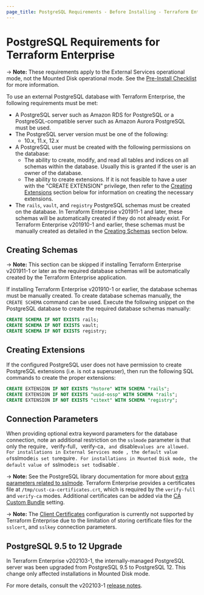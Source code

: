 ```yaml
---
page_title: PostgreSQL Requirements - Before Installing - Terraform Enterprise
---
```


# PostgreSQL Requirements for Terraform Enterprise

-> **Note:** These requirements apply to the External Services operational mode, not the Mounted Disk operational mode. See the [Pre-Install Checklist](/enterprise/before-installing) for more information.

To use an external PostgreSQL database with Terraform Enterprise, the following
requirements must be met:

* A PostgreSQL server such as Amazon RDS for PostgreSQL or a PostgreSQL-compatible server such as Amazon Aurora PostgreSQL must be used.
* The PostgreSQL server version must be one of the following:
  * 10.x, 11.x, 12.x
* A PostgreSQL user must be created with the following permissions on the database:
  * The ability to create, modify, and read all tables and indices on all schemas within the database. Usually this is granted if the user is an owner of the database.
  * The ability to create extensions. If it is not feasible to have a user with the "CREATE EXTENSION" privilege, then refer to the [Creating Extensions](#creating-extensions) section below for information on creating the necessary extensions.
* The `rails`, `vault`, and `registry` PostgreSQL schemas must be created on the database. In Terraform Enterprise v201911-1 and later, these schemas will be automatically created if they do not already exist. For Terraform Enterprise v201910-1 and earlier, these schemas must be manually created as detailed in the [Creating Schemas](#creating-schemas) section below.

## Creating Schemas

-> **Note:** This section can be skipped if installing Terraform Enterprise v201911-1 or later as the required database schemas will be automatically created by the Terraform Enterprise application.

If installing Terraform Enterprise v201910-1 or earlier, the database schemas
must be manually created. To create database schemas manually, the
`CREATE SCHEMA` command can be used. Execute the following snippet on the
PostgreSQL database to create the required database schemas manually:

```sql
CREATE SCHEMA IF NOT EXISTS rails;
CREATE SCHEMA IF NOT EXISTS vault;
CREATE SCHEMA IF NOT EXISTS registry;
```

## Creating Extensions

If the configured PostgreSQL user does not have permission to create PostgreSQL extensions
(i.e. is not a superuser), then run the following SQL commands to create the proper extensions:

```sql
CREATE EXTENSION IF NOT EXISTS "hstore" WITH SCHEMA "rails";
CREATE EXTENSION IF NOT EXISTS "uuid-ossp" WITH SCHEMA "rails";
CREATE EXTENSION IF NOT EXISTS "citext" WITH SCHEMA "registry";
```

## Connection Parameters

When providing optional extra keyword parameters for the database connection,
note an additional restriction on the `sslmode` parameter is that only the
require`, `verify-full`, `verify-ca`, and `disable` values are allowed. For
installations in External Services mode , the default value of `sslmode` is set
to `require`. For installations in Mounted Disk mode, the default value of
`sslmode` is set to `disable`.

-> **Note:** See the PostgreSQL library documentation for more about [extra parameters related to sslmode](https://www.postgresql.org/docs/12/libpq-ssl.html). Terraform Enterprise provides a certificates file at `/tmp/cust-ca-certificates.crt`, which is required by the `verify-full` and `verify-ca` modes. Additional certificates can be added via the [CA Custom Bundle](/enterprise/install/interactive/installer#certificate-authority-ca-bundle) setting.

-> **Note:** The [Client Certificates](https://www.postgresql.org/docs/12/libpq-ssl.html) configuration is currently not supported by Terraform Enterprise due to the limitation of storing certificate files for the `sslcert`, and `sslkey` connection parameters.

## PostgreSQL 9.5 to 12 Upgrade

In Terraform Enterprise v202103-1, the internally-managed PostgreSQL server was
been upgraded from PostgreSQL 9.5 to PostgreSQL 12. This change only affected
installations in Mounted Disk mode.

For more details, consult the v202103-1 [release notes](https://github.com/hashicorp/terraform-enterprise-release-notes/blob/master/v202103-1.md).
